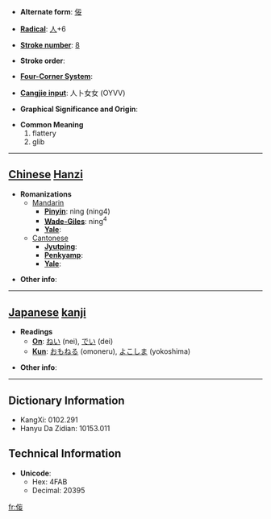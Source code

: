 * '''Alternate form''': [[佞]]

* '''[[Wiktionary:Chinese radical index| Radical]]''': [[Wiktionary:Chinese radical index 人|人]]+6

* '''[[Wiktionary:Chinese total strokes index|Stroke number]]''': [[Wiktionary:Chinese total strokes index 8|8]]

* '''Stroke order''': 

* '''[[Wiktionary:Chinese four corner index|Four-Corner System]]''': 

* '''[[Wiktionary:Chinese Cangjie index|Cangjie input]]''': 人卜女女 (OYVV)

* '''Graphical Significance and Origin''': 

* '''Common Meaning'''
*#flattery
*# glib


----

== [[Chinese]] [[Hanzi]] ==

* '''Romanizations'''
** [[Mandarin]]
*** '''[[Pinyin]]''': nìng (ning4)
*** '''[[Wade-Giles]]''': ning<sup>4</sup>
*** '''[[Yale]]''': 
**[[Cantonese]]
***'''[[Jyutping]]''':
***'''[[Penkyamp]]''': 
***'''[[Yale]]''': 

* '''Other info''': 

----

== [[Japanese]] [[kanji]] ==

* '''Readings'''
** '''[[On]]''': [[ねい]] (nei), [[でい]] (dei)
** '''[[Kun]]''': [[おもねる]] (omoneru), [[よこしま]] (yokoshima)

* '''Other info''':  

----

== Dictionary Information ==

* KangXi: 0102.291
* Hanyu Da Zidian: 10153.011

== Technical Information ==

* '''Unicode''':
** Hex: 4FAB
** Decimal: 20395

[[fr:侫]]